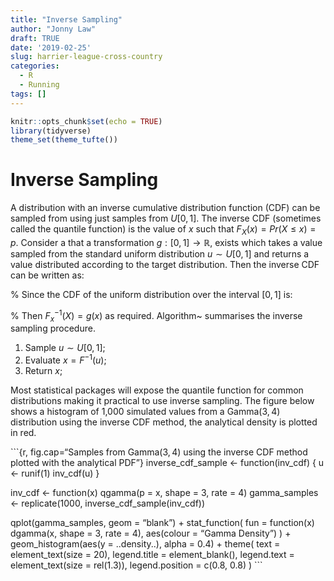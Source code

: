 ```yaml
---
title: "Inverse Sampling"
author: "Jonny Law"
draft: TRUE
date: '2019-02-25'
slug: harrier-league-cross-country
categories:
  - R
  - Running
tags: []
---
```


```r
knitr::opts_chunk$set(echo = TRUE)
library(tidyverse)
theme_set(theme_tufte())
```

# Inverse Sampling

A distribution with an inverse cumulative distribution function (CDF) can be
sampled from using just samples from $U[0, 1]$. The inverse CDF (sometimes
called the quantile function) is the value of $x$ such that $F_X(x) = Pr(X \leq x) = p$. Consider a that a transformation $g: [0, 1] \rightarrow \mathbb{R}$,
exists which takes a value sampled from the standard
uniform distribution $u \sim U[0, 1]$ and returns a value distributed according
to the target distribution. Then the inverse CDF can be written as:

\begin{equation*}
Pr(g(U) \leq x) = Pr(U \leq g^{-1}(x)) = g^{-1}(x)
\end{equation*}
%
Since the CDF of the uniform distribution over the interval $[0, 1]$ is:

\begin{align*}
  F_U(u) =
  \begin{cases}
    0 & u < 0 \\
    u & u \in [0, 1) \\
    1 & u \geq 1
  \end{cases}
\end{align*}
%
Then $F_x^{-1}(X) = g(x)$ as required. Algorithm~\ref{alg:inverse-sampler} summarises the inverse sampling procedure.


1. Sample $u \sim U[0, 1]$\;
2. Evaluate $x = F^{-1}(u)$\;
3. Return $x$\;
 
Most statistical packages will expose the quantile function for common
distributions making it practical to use inverse sampling.
The figure below shows a histogram of 1,000 simulated values from a
$\textrm{Gamma}(3, 4)$ distribution using the inverse CDF method, the analytical
density is plotted in red.

```{r, fig.cap="Samples from $\textrm{Gamma}(3, 4)$ using the inverse CDF method plotted with the analytical PDF"}
inverse_cdf_sample <- function(inv_cdf) {
  u <- runif(1)
  inv_cdf(u)
}

inv_cdf <- function(x) qgamma(p = x, shape = 3, rate = 4)
gamma_samples <- replicate(1000, inverse_cdf_sample(inv_cdf))

qplot(gamma_samples, geom = "blank") +
  stat_function(
    fun = function(x) dgamma(x, shape = 3, rate = 4),
    aes(colour = "Gamma Density")
  ) +
  geom_histogram(aes(y = ..density..), alpha = 0.4) +
  theme(
    text = element_text(size = 20), legend.title = element_blank(),
    legend.text = element_text(size = rel(1.3)), legend.position = c(0.8, 0.8)
  )
```
